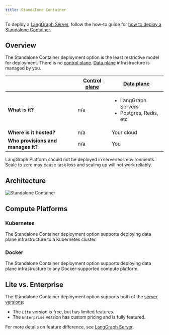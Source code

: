 ```yaml
---
title: Standalone Container
---
```


To deploy a [LangGraph Server](langgraph_server), follow the how-to guide for [how to deploy a Standalone Container](standalone_container).

## Overview

The Standalone Container deployment option is the least restrictive model for deployment. There is no [control plane](langgraph_control_plane). [Data plane](langgraph_data_plane) infrastructure is managed by you.

|                   | [Control plane](langgraph_control_plane) | [Data plane](langgraph_data_plane) |
|-------------------|-------------------|------------|
| **What is it?** | n/a | <ul><li>LangGraph Servers</li><li>Postgres, Redis, etc</li></ul> |
| **Where is it hosted?** | n/a | Your cloud |
| **Who provisions and manages it?** | n/a | You |

<Warning>
  LangGraph Platform should not be deployed in serverless environments. Scale to zero may cause task loss and scaling up will not work reliably.
</Warning>

## Architecture

![Standalone Container](images/langgraph_platform_deployment_architecture.png)

## Compute Platforms

### Kubernetes

The Standalone Container deployment option supports deploying data plane infrastructure to a Kubernetes cluster.

### Docker

The Standalone Container deployment option supports deploying data plane infrastructure to any Docker-supported compute platform.

## Lite vs. Enterprise

The Standalone Container deployment option supports both of the [server versions](langgraph_server#langgraph-server):

* The `Lite` version is free, but has limited features.
* The `Enterprise` version has custom pricing and is fully featured.

For more details on feature difference, see [LangGraph Server](langgraph_server#server-versions).

